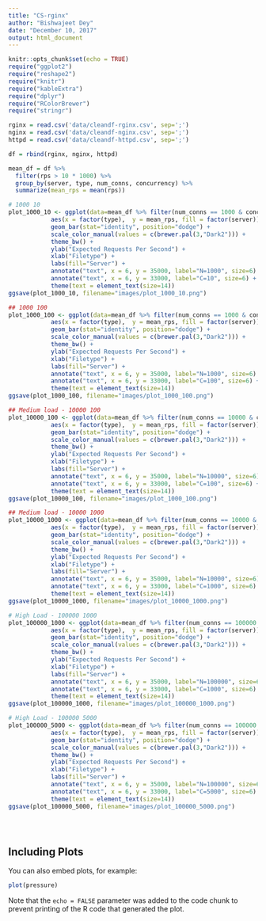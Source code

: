```yaml
---
title: "CS-rginx"
author: "Bishwajeet Dey"
date: "December 10, 2017"
output: html_document
---
```


```r
knitr::opts_chunk$set(echo = TRUE)
require("ggplot2")
require("reshape2")
require("knitr")
require("kableExtra")
require("dplyr")
require("RColorBrewer")
require("stringr")
```


```r
rginx = read.csv('data/cleandf-rginx.csv', sep=';')
nginx = read.csv('data/cleandf-nginx.csv', sep=';')
httpd = read.csv('data/cleandf-httpd.csv', sep=';')

df = rbind(rginx, nginx, httpd)

mean_df = df %>% 
  filter(rps > 10 * 1000) %>%
  group_by(server, type, num_conns, concurrency) %>% 
  summarize(mean_rps = mean(rps))

# 1000 10
plot_1000_10 <- ggplot(data=mean_df %>% filter(num_conns == 1000 & concurrency == 10), 
            aes(x = factor(type),  y = mean_rps, fill = factor(server))) + 
            geom_bar(stat="identity", position="dodge") + 
            scale_color_manual(values = c(brewer.pal(3,"Dark2"))) +
            theme_bw() + 
            ylab("Expected Requests Per Second") + 
            xlab("Filetype") + 
            labs(fill="Server") + 
            annotate("text", x = 6, y = 35000, label="N=1000", size=6) + 
            annotate("text", x = 6, y = 33000, label="C=10", size=6) + 
            theme(text = element_text(size=14))
ggsave(plot_1000_10, filename="images/plot_1000_10.png")

## 1000 100
plot_1000_100 <- ggplot(data=mean_df %>% filter(num_conns == 1000 & concurrency == 100), 
            aes(x = factor(type),  y = mean_rps, fill = factor(server))) + 
            geom_bar(stat="identity", position="dodge") + 
            scale_color_manual(values = c(brewer.pal(3,"Dark2"))) +
            theme_bw() + 
            ylab("Expected Requests Per Second") + 
            xlab("Filetype") + 
            labs(fill="Server") + 
            annotate("text", x = 6, y = 35000, label="N=1000", size=6) + 
            annotate("text", x = 6, y = 33000, label="C=100", size=6) + 
            theme(text = element_text(size=14))
ggsave(plot_1000_100, filename="images/plot_1000_100.png")

## Medium load - 10000 100
plot_10000_100 <- ggplot(data=mean_df %>% filter(num_conns == 10000 & concurrency == 100), 
            aes(x = factor(type),  y = mean_rps, fill = factor(server))) + 
            geom_bar(stat="identity", position="dodge") + 
            scale_color_manual(values = c(brewer.pal(3,"Dark2"))) +
            theme_bw() + 
            ylab("Expected Requests Per Second") + 
            xlab("Filetype") + 
            labs(fill="Server") + 
            annotate("text", x = 6, y = 35000, label="N=10000", size=6) + 
            annotate("text", x = 6, y = 33000, label="C=100", size=6) + 
            theme(text = element_text(size=14))
ggsave(plot_10000_100, filename="images/plot_1000_100.png")

## Medium load - 10000 1000
plot_10000_1000 <- ggplot(data=mean_df %>% filter(num_conns == 10000 & concurrency == 1000), 
            aes(x = factor(type),  y = mean_rps, fill = factor(server))) + 
            geom_bar(stat="identity", position="dodge") + 
            scale_color_manual(values = c(brewer.pal(3,"Dark2"))) +
            theme_bw() + 
            ylab("Expected Requests Per Second") + 
            xlab("Filetype") + 
            labs(fill="Server") + 
            annotate("text", x = 6, y = 35000, label="N=10000", size=6) + 
            annotate("text", x = 6, y = 33000, label="C=1000", size=6) + 
            theme(text = element_text(size=14))
ggsave(plot_10000_1000, filename="images/plot_10000_1000.png")

# High Load - 100000 1000
plot_100000_1000 <- ggplot(data=mean_df %>% filter(num_conns == 100000 & concurrency == 1000), 
            aes(x = factor(type),  y = mean_rps, fill = factor(server))) + 
            geom_bar(stat="identity", position="dodge") + 
            scale_color_manual(values = c(brewer.pal(3,"Dark2"))) +
            theme_bw() + 
            ylab("Expected Requests Per Second") + 
            xlab("Filetype") + 
            labs(fill="Server") + 
            annotate("text", x = 6, y = 35000, label="N=100000", size=6) + 
            annotate("text", x = 6, y = 33000, label="C=1000", size=6) + 
            theme(text = element_text(size=14))
ggsave(plot_100000_1000, filename="images/plot_100000_1000.png")

# High Load - 100000 5000
plot_100000_5000 <- ggplot(data=mean_df %>% filter(num_conns == 100000 & concurrency == 5000), 
            aes(x = factor(type),  y = mean_rps, fill = factor(server))) + 
            geom_bar(stat="identity", position="dodge") + 
            scale_color_manual(values = c(brewer.pal(3,"Dark2"))) +
            theme_bw() + 
            ylab("Expected Requests Per Second") + 
            xlab("Filetype") + 
            labs(fill="Server") + 
            annotate("text", x = 6, y = 35000, label="N=100000", size=6) + 
            annotate("text", x = 6, y = 33000, label="C=5000", size=6) + 
            theme(text = element_text(size=14))
ggsave(plot_100000_5000, filename="images/plot_100000_5000.png")





```

## Including Plots

You can also embed plots, for example:

```r
plot(pressure)
```

Note that the `echo = FALSE` parameter was added to the code chunk to prevent printing of the R code that generated the plot.
